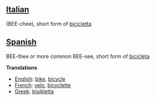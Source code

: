 ==[[Italian]]== (BEE-chee), short form of [[bicicletta]]
==[[Spanish]]== BEE-thee or more common BEE-see, short form of [[bicicleta]]

'''Translations'''

*[[English]]: [[bike]], [[bicycle]]
*[[French]]: [[velo]], [[bicyclette]]
*[[Greek]]: [[bisikletta]]